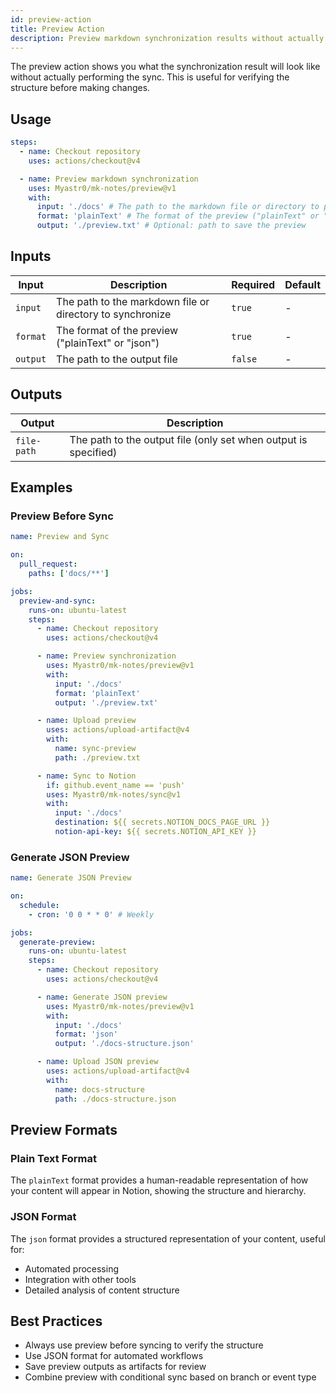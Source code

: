 ```yaml
---
id: preview-action
title: Preview Action
description: Preview markdown synchronization results without actually syncing using the preview GitHub Action
---
```


The preview action shows you what the synchronization result will look like without actually performing the sync. This is useful for verifying the structure before making changes.

## Usage

```yaml
steps:
  - name: Checkout repository
    uses: actions/checkout@v4

  - name: Preview markdown synchronization
    uses: Myastr0/mk-notes/preview@v1
    with:
      input: './docs' # The path to the markdown file or directory to preview
      format: 'plainText' # The format of the preview ("plainText" or "json")
      output: './preview.txt' # Optional: path to save the preview
```

## Inputs

| Input    | Description                                               | Required | Default |
| -------- | --------------------------------------------------------- | -------- | ------- |
| `input`  | The path to the markdown file or directory to synchronize | `true`   | -       |
| `format` | The format of the preview ("plainText" or "json")         | `true`   | -       |
| `output` | The path to the output file                               | `false`  | -       |

## Outputs

| Output      | Description                                                     |
| ----------- | --------------------------------------------------------------- |
| `file-path` | The path to the output file (only set when output is specified) |

## Examples

### Preview Before Sync

```yaml
name: Preview and Sync

on:
  pull_request:
    paths: ['docs/**']

jobs:
  preview-and-sync:
    runs-on: ubuntu-latest
    steps:
      - name: Checkout repository
        uses: actions/checkout@v4

      - name: Preview synchronization
        uses: Myastr0/mk-notes/preview@v1
        with:
          input: './docs'
          format: 'plainText'
          output: './preview.txt'

      - name: Upload preview
        uses: actions/upload-artifact@v4
        with:
          name: sync-preview
          path: ./preview.txt

      - name: Sync to Notion
        if: github.event_name == 'push'
        uses: Myastr0/mk-notes/sync@v1
        with:
          input: './docs'
          destination: ${{ secrets.NOTION_DOCS_PAGE_URL }}
          notion-api-key: ${{ secrets.NOTION_API_KEY }}
```

### Generate JSON Preview

```yaml
name: Generate JSON Preview

on:
  schedule:
    - cron: '0 0 * * 0' # Weekly

jobs:
  generate-preview:
    runs-on: ubuntu-latest
    steps:
      - name: Checkout repository
        uses: actions/checkout@v4

      - name: Generate JSON preview
        uses: Myastr0/mk-notes/preview@v1
        with:
          input: './docs'
          format: 'json'
          output: './docs-structure.json'

      - name: Upload JSON preview
        uses: actions/upload-artifact@v4
        with:
          name: docs-structure
          path: ./docs-structure.json
```

## Preview Formats

### Plain Text Format

The `plainText` format provides a human-readable representation of how your content will appear in Notion, showing the structure and hierarchy.

### JSON Format

The `json` format provides a structured representation of your content, useful for:

- Automated processing
- Integration with other tools
- Detailed analysis of content structure

## Best Practices

- Always use preview before syncing to verify the structure
- Use JSON format for automated workflows
- Save preview outputs as artifacts for review
- Combine preview with conditional sync based on branch or event type
